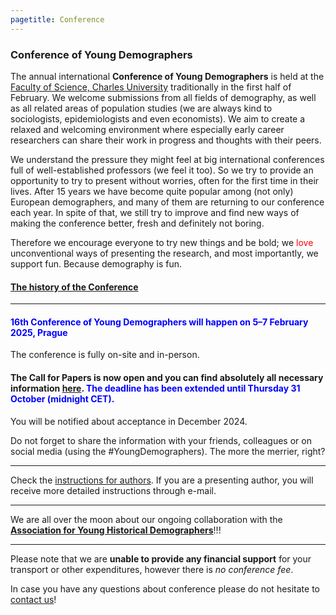 ---
pagetitle: Conference
---

<link rel="stylesheet" href="styles.css" type="text/css">

### Conference of Young Demographers
The annual international **Conference of Young Demographers** is held at the [Faculty of Science, Charles University](https://www.natur.cuni.cz/eng) traditionally in the first half of February. We welcome submissions from all fields of demography, as well as all related areas of population studies (we are always kind to sociologists, epidemiologists and even economists). We aim to create a relaxed and welcoming environment where especially early career researchers can share their work in progress and thoughts with their peers.

We understand the pressure they might feel at big international conferences full of well-established professors (we feel it too). So we try to provide an opportunity to try to present without worries, often for the first time in their lives. After 15 years we have become quite popular among (not only) European demographers, and many of them are returning to our conference each year. In spite of that, we still try to improve and find new ways of making the conference better, fresh and definitely not boring. 

Therefore we encourage everyone to try new things and be bold; we  <span style="color:red">love</span> unconventional ways of presenting the research, and most importantly, we support fun. Because demography is fun. 

#### [The history of the Conference](https://youngdemographers.github.io/history.html)

***
#### <span style="color:blue"> **16th Conference of Young Demographers** will happen on **5–7 February 2025, Prague** </span>####

The conference is fully on-site and in-person. 

#### The Call for Papers is now open and you can find absolutely all necessary information [here](https://docs.google.com/document/u/1/d/1ldQCQZ_SN5NwFs39T2M3pkogFaU76g4EcXbkaCop-cs/pub).  <span style="color:blue"> The deadline has been extended until Thursday 31 October (midnight CET). 

You will be notified about acceptance in December 2024.

Do not forget to share the information with your friends, colleagues or on social media (using the #YoungDemographers). The more the merrier, right?

***

Check the [instructions for authors](https://youngdemographers.github.io/instructions.html). If you are a presenting author, you will receive more detailed instructions through e-mail. 

***

We are all over the moon about our ongoing collaboration with the [**Association for Young Historical Demographers**](https://www.younghistoricaldemographers.com/)!!!  

***

Please note that we are **unable to provide any financial support** for your transport or other expenditures, however there is *no conference fee*.

In case you have any questions about conference please do not hesitate to [contact us](https://youngdemographers.github.io/contact.html)!
